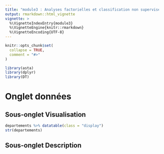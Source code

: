 ```yaml
---
title: "module3 : Analyses factorielles et classification non supervisée"
output: rmarkdown::html_vignette
vignette: >
  %\VignetteIndexEntry{module3}
  %\VignetteEngine{knitr::rmarkdown}
  %\VignetteEncoding{UTF-8}
---
```


```r
knitr::opts_chunk$set(
  collapse = TRUE,
  comment = "#>"
)
```

```r
library(asta)
library(dplyr)
library(DT)
```

# Onglet données

## Sous-onglet Visualisation

```r
departements %>% datatable(class = "display")
str(departements)
```


## Sous-onglet Description



